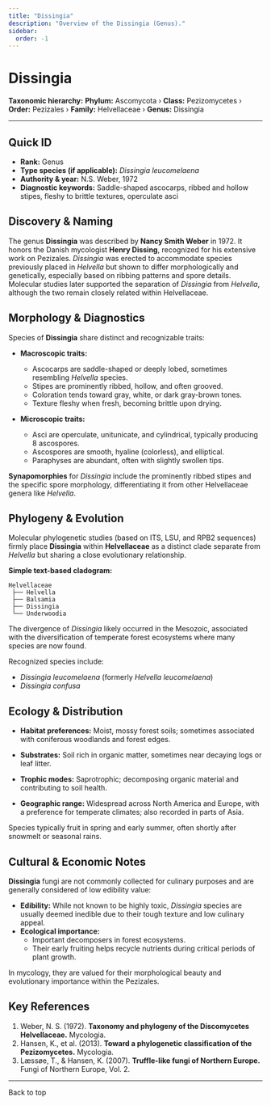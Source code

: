 ```yaml
---
title: "Dissingia"
description: "Overview of the Dissingia (Genus)."
sidebar:
  order: -1
---
```



# Dissingia <Badge variant="note" text="Genus" />

**Taxonomic hierarchy:** **Phylum:** Ascomycota › **Class:** Pezizomycetes › **Order:** Pezizales › **Family:** Helvellaceae › **Genus:** Dissingia

---

## Quick ID
* **Rank:** Genus  
* **Type species (if applicable):** _Dissingia leucomelaena_  
* **Authority & year:** N.S. Weber, 1972  
* **Diagnostic keywords:** Saddle-shaped ascocarps, ribbed and hollow stipes, fleshy to brittle textures, operculate asci  

## Discovery & Naming
The genus **Dissingia** was described by **Nancy Smith Weber** in 1972. It honors the Danish mycologist **Henry Dissing**, recognized for his extensive work on Pezizales. _Dissingia_ was erected to accommodate species previously placed in _Helvella_ but shown to differ morphologically and genetically, especially based on ribbing patterns and spore details. Molecular studies later supported the separation of _Dissingia_ from _Helvella_, although the two remain closely related within Helvellaceae.

## Morphology & Diagnostics
Species of **Dissingia** share distinct and recognizable traits:

- **Macroscopic traits:**
  - Ascocarps are saddle-shaped or deeply lobed, sometimes resembling _Helvella_ species.
  - Stipes are prominently ribbed, hollow, and often grooved.
  - Coloration tends toward gray, white, or dark gray-brown tones.
  - Texture fleshy when fresh, becoming brittle upon drying.

- **Microscopic traits:**
  - Asci are operculate, unitunicate, and cylindrical, typically producing 8 ascospores.
  - Ascospores are smooth, hyaline (colorless), and elliptical.
  - Paraphyses are abundant, often with slightly swollen tips.

**Synapomorphies** for _Dissingia_ include the prominently ribbed stipes and the specific spore morphology, differentiating it from other Helvellaceae genera like _Helvella_.

## Phylogeny & Evolution
Molecular phylogenetic studies (based on ITS, LSU, and RPB2 sequences) firmly place **Dissingia** within **Helvellaceae** as a distinct clade separate from _Helvella_ but sharing a close evolutionary relationship.

**Simple text-based cladogram:**
```
Helvellaceae
 ├── Helvella
 ├── Balsamia
 ├── Dissingia
 └── Underwoodia
```
The divergence of _Dissingia_ likely occurred in the Mesozoic, associated with the diversification of temperate forest ecosystems where many species are now found.

Recognized species include:

- _Dissingia leucomelaena_ (formerly _Helvella leucomelaena_)
- _Dissingia confusa_

## Ecology & Distribution
- **Habitat preferences:** Moist, mossy forest soils; sometimes associated with coniferous woodlands and forest edges.
- **Substrates:** Soil rich in organic matter, sometimes near decaying logs or leaf litter.
- **Trophic modes:** Saprotrophic; decomposing organic material and contributing to soil health.

- **Geographic range:** Widespread across North America and Europe, with a preference for temperate climates; also recorded in parts of Asia.

Species typically fruit in spring and early summer, often shortly after snowmelt or seasonal rains.

## Cultural & Economic Notes
**Dissingia** fungi are not commonly collected for culinary purposes and are generally considered of low edibility value:

- **Edibility:** While not known to be highly toxic, _Dissingia_ species are usually deemed inedible due to their tough texture and low culinary appeal.
- **Ecological importance:** 
  - Important decomposers in forest ecosystems.
  - Their early fruiting helps recycle nutrients during critical periods of plant growth.

In mycology, they are valued for their morphological beauty and evolutionary importance within the Pezizales.

## Key References
1. Weber, N. S. (1972). **Taxonomy and phylogeny of the Discomycetes Helvellaceae.** Mycologia.  
2. Hansen, K., et al. (2013). **Toward a phylogenetic classification of the Pezizomycetes.** Mycologia.  
3. Læssøe, T., & Hansen, K. (2007). **Truffle-like fungi of Northern Europe.** Fungi of Northern Europe, Vol. 2.  

---

<LinkButton href="#top" variant="minimal" icon="arrow-up">
  Back to top
</LinkButton>
